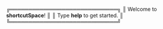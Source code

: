 ╔═════════════════════════════╗
║ Welcome to **shortcutSpace**!   ║
║ Type **help** to get started.   ║
╚═════════════════════════════╝

